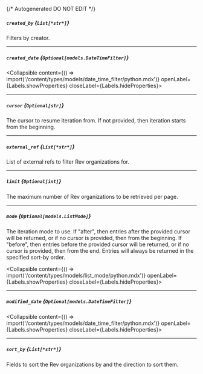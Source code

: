 {/* Autogenerated DO NOT EDIT  */}

##### `created_by` *{`List[*str*]`}*
Filters by creator.

---
##### `created_date` *{`Optional[models.DateTimeFilter]`}*
<Collapsible content={() => import('/content/types/models/date_time_filter/python.mdx')} openLabel={Labels.showProperties} closeLabel={Labels.hideProperties}>
</Collapsible>

---
##### `cursor` *{`Optional[str]`}*
The cursor to resume iteration from. If not provided, then
iteration starts from the beginning.


---
##### `external_ref` *{`List[*str*]`}*
List of external refs to filter Rev organizations for.

---
##### `limit` *{`Optional[int]`}*
The maximum number of Rev organizations to be retrieved per page.


---
##### `mode` *{`Optional[models.ListMode]`}*
The iteration mode to use. If "after", then entries after the provided
cursor will be returned, or if no cursor is provided, then from the
beginning. If "before", then entries before the provided cursor will be
returned, or if no cursor is provided, then from the end. Entries will
always be returned in the specified sort\-by order.

<Collapsible content={() => import('/content/types/models/list_mode/python.mdx')} openLabel={Labels.showProperties} closeLabel={Labels.hideProperties}>
</Collapsible>

---
##### `modified_date` *{`Optional[models.DateTimeFilter]`}*
<Collapsible content={() => import('/content/types/models/date_time_filter/python.mdx')} openLabel={Labels.showProperties} closeLabel={Labels.hideProperties}>
</Collapsible>

---
##### `sort_by` *{`List[*str*]`}*
Fields to sort the Rev organizations by and the direction to sort
them.



